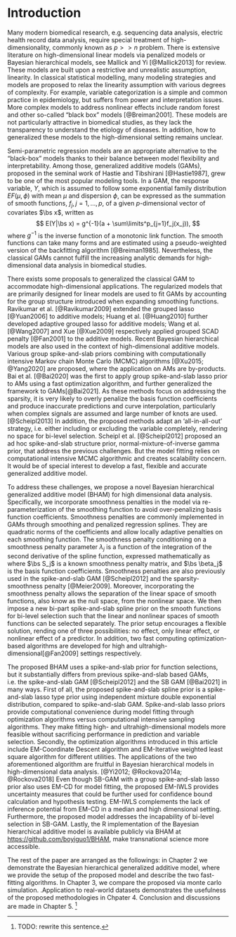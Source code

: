 # Introduction
\label{sec:intro}

Many modern biomedical research, e.g. sequencing data analysis, electric health record data analysis, require special treatment of high-dimensionality, commonly known as $p >> n$ problem. There is extensive literature on high-dimensional linear models via penalized models or Bayesian hierarchical models, see Mallick and Yi [@Mallick2013] for review. These models are built upon a restrictive and unrealistic assumption, linearity. In classical statistical modelling, many modeling strategies and models are proposed to relax the linearity assumption with various degrees of complexity. For example, variable categorization is a simple and common practice in epidemiology, but suffers from power and interpretation issues. More complex models to address nonlinear effects include random forest and other so-called "black box" models [@Breiman2001]. These models are not particularly attractive in biomedical studies, as they lack the transparency to understand the etiology of diseases. In addition, how to generalized these models to the high-dimensional setting remains unclear.

<!-- Using additive models to interpolate nonlinear effects has a long history. Early work of additive models can date back to 1979 when Cleveland [@Cleveland1979] proposed local smoothing for bivariate analysis. Since then, many mathematical and statistical models have been proposed. [@Wood2020] With the recent advancement of computational technology, many machine learning algorithms that are computationally intensive start to gain much popularity in prognostic modeling and functional selection, especially when complex signals, for example nonlinear effects, are assumed. Such models generally have improved prediction accuracy over classic statistical models.  -->

<!-- However, these models have a fatal flaw, the lack of transparency and interpretability, and hence are referred to as "black box" models [@Breiman2001]. Given that the primary objective of biomedical studies is to understand , "Black box" models are less helpful as they can hardly explain how the change of biomarkers is associated with the disease. -->

Semi-parametric regression models are an appropriate alternative to the "black-box" models thanks to their balance between model flexibility and interpretability. Among those, generalized additive models (GAMs), proposed in the seminal work of Hastie and Tibshirani [@Hastie1987], grew to be one of the most popular modeling tools. In a GAM, the response variable, $Y$, which is assumed to follow some exponential family distribution $EF(\mu, \phi)$ with mean $\mu$ and dispersion $\phi$, can be expressed as the summation of smooth functions, $f_j, j = 1, \dots, p$, of a given $p$-dimensional vector of covariates $\bs x$, written as 
$$
 E(Y|\bs x) = g^{-1}(a + \sum\limits^p_{j=1}f_j(x_j)),
$$
where $g^{-1}$ is the inverse function of a monotonic link function. The smooth functions can take many forms and are estimated using a pseudo-weighted version of the backfitting algorithm [@Breiman1985]. Nevertheless, the classical GAMs cannot fulfill the increasing analytic demands for high-dimensional data analysis in biomedical studies.

There exists some proposals to generalized the classical GAM to accommodate high-dimensional applications. The regularized models that are primarily designed for linear models are used to fit GAMs by accounting for the group structure introduced when expanding smoothing functions.
<!-- These models assume sparsity among the predictors, i.e. most predictors have small or no effects on the outcome. Further development focuses on addressing the grouping structure among the predictors, where AMs and GAMs can be considered special cases. Various penalties are imposed on the basis function coefficients:  -->
Ravikumar et al. [@Ravikumar2009] extended the grouped lasso [@Yuan2006] to additive models; Huang et al. [@Huang2010] further developed adaptive grouped lasso for additive models; Wang et al. [@Wang2007] and Xue [@Xue2009] respectively applied grouped SCAD penalty [@Fan2001] to the additive models. Recent Bayesian hierarchical models are also used in the context of high-dimensional additive models. Various group spike-and-slab priors combining with computationally intensive Markov chain Monte Carlo (MCMC) algorithms [@Xu2015; @Yang2020] are proposed, where the application on AMs are by-products. Bai et al. [@Bai2020] was the first to apply group spike-and-slab lasso prior to AMs using a fast optimization algorithm, and further generalized the framework to GAMs[@Bai2021]. As these methods focus on addressing the sparsity, it is very likely to overly penalize the basis function coefficients and produce inaccurate predictions and curve interpolation, particularly when complex signals are assumed and large number of knots are used. [@Scheipl2013] In addition, the proposed methods adapt an 'all-in-all-out' strategy, i.e. either including or excluding the variable completely, rendering no space for bi-level selection. Scheipl et al. [@Scheipl2012] proposed an ad hoc spike-and-slab structure prior, normal-mixture-of-inverse gamma prior, that address the previous challenges. But the model fitting relies on computational intensive MCMC algorithmic and creates scalability concern.
 <!-- specifically for semi-parametric regression using MCMC. The normal-mixture-of-inverse gamma prior is mixture of t-distribution with an additional coefficients mixing vector, where the vector follows a mixture of two Gaussian distribution. -->
It would be of special interest to develop a fast, flexible and accurate generalized additive model. 


To address these challenges, we propose a novel Bayesian hierarchical generalized additive model (BHAM) for high dimensional data analysis. Specifically, we incorporate smoothness penalties in the model via re-parameterization of the smoothing function to avoid over-penalizing basis function coefficients. Smoothness penalties are commonly implemented in GAMs through smoothing and penalized regression splines. They are quadratic norms of the coefficients and allow locally adaptive penalties on each smoothing function. The smoothness penalty conditioning on a smoothness penalty parameter $\lambda_j$ is a function of the integration of the second derivative of the spline function, expressed mathematically as
\begin{equation}\label{eq:smoothpen}
  \text{pen}\left[f_j(x)\right] = \lambda_j \int f^{\prime\prime}_j(x)dx = \lambda_j \bs \beta_j^T \bs S_j \bs \beta_j ,
\end{equation}
where $\bs S_j$ is a known smoothness penalty matrix, and $\bs \beta_j$ is the basis function coefficients. Smoothness penalties are also previously used in the spike-and-slab GAM [@Scheipl2012] and the sparsity-smoothness penalty [@Meier2009]. Moreover, incorporating the smoothness penalty allows the separation of the linear space of smooth functions, also know as the null space, from the nonlinear space. We then impose a new bi-part spike-and-slab spline prior on the smooth functions for bi-level selection such that the linear and nonlinear spaces of smooth functions can be selected separately. The prior setup encourages a flexible solution, rending one of three possibilities: no effect, only linear effect, or nonlinear effect of a predictor. In addition, two fast computing optimization-based algorithms are developed for high and ultrahigh-dimensional[@Fan2009] settings respectively. 


<!-- Marra and Wood [@Marra2011] introduced a re-parameterization of the basis function matrix based on the decomposition of the smoothness penalty matrix $\bs S$. The re-parameterization allows different penalties imposed on the null and nonlinear spaces separately, and further allows the sparsity in linear space and smoothness in nonlinear effect interpolation. -->
 <!-- In addition, the priors of the linear and nonlinear effects are independent, creating computational convenience and further improving the scalability of the model. -->

The proposed BHAM uses a spike-and-slab prior for function selections, but it substantially differs from previous spike-and-slab based GAMs, i.e. the spike-and-slab GAM [@Scheipl2012] and the SB GAM [@Bai2021] in many ways. First of all, the proposed spike-and-slab spline prior is a spike-and-slab lasso type prior using independent mixture double exponential distribution, compared to spike-and-slab GAM. Spike-and-slab lasso priors provide computational convenience during model fitting through optimization algorithms versus computational intensive sampling algorithms. They make fitting high- and ultrahigh-dimensional models more feasible without sacrificing performance in prediction and variable selection. Secondly, the optimization algorithms introduced in this article include EM-Coordinate Descent algorithm and EM-Iterative weighted least square algorithm for different utilities. The applications of the two aforementioned algorithm are fruitful in Bayesian hierarchical models in high-dimensional data analysis. [@Yi2012; @Rockova2014a; @Rockova2018] Even though SB-GAM with a group spike-and-slab lasso prior also uses EM-CD for model fitting, the proposed EM-IWLS provides uncertainty measures that could be further used for confidence bound calculation and hypothesis testing. EM-IWLS complements the lack of inference potential from EM-CD in a median and high dimensional setting. Furthermore, the proposed model addresses the incapability of bi-level selection in SB-GAM. Lastly, the R implementation of the Bayesian hierarchical additive model is available publicly via BHAM at [https://github.com/boyiguo1/BHAM](https://github.com/boyiguo1/BHAM), make transnational science more accessible.


The rest of the paper are arranged as the followings: in Chapter 2 we demonstrate the Bayesian hierarchical generalized additive model, where we provide the setup of the proposed model and describe the two fast-fitting algorithms. In Chapter 3, we compare the proposed via monte carlo simulation. .Application to real-world datasets demonstrates the usefulness of the proposed methodologies in Chpater 4. Conclusion and discussions are made in Chapter 5. ^[TODO: rewrite this sentence.]










<!-- Similar to expanding classic models to high-dimensional models, expanding the GAM framework for high-dimensional applications is not a trivial task. The difficulties mainly come in two-fold: grouping nature of the basis functions, and the balance between spline smoothness and variable sparsity. For GAM models, a smoothing function is consists of multiple basis functions. The basis functions of a variable is inherently related. The grouping structure should be properly taken care of for accurate estimation. Moreover, shrinkage is previously used solely for sparsity of the model in high dimensional regression models, or smoothness in GAMs. How to organically combine the two together remains as a troubling question.  -->

<!-- To the best of our knowledge, there are few GAM models proposed for high dimensional application. In common practice, model matrix of spline terms are generated using base functions of preference, and then feed to a penalized model. Without proper handle of the grouping nature of bases functions, the estimation of the smooth function is less accurate. @Bai2020Spline shows inferior performance of such practice compared to using an ad hoc high-dimensional additive model. Among the specialized high-dimensional spline methods, @Ravikumar2009 extended the original backfitting algorithm [@Hastie1987] to accommodate the high-dimensional setting. The sparsity and smoothness was handled separately with a soft threshold. The authors also demonstrated its similarity to Group Lasso. @Meier2009 proposed an a sparsity-smoothness penalty, -->

<!-- $$ -->
<!-- J(f_j) = \lambda_1 \sqrt{||f_j||^2_n + \lambda_2 \int(f^{''}_j(x))^2dx}, -->
<!-- $$ -->
<!-- which can re-formulated as a group lasso problem as well. However, the model can not estimate the smoothness of the spline functions correctly, as the smoothness of all spline models are controlled by the lambda_2. The inflexible of the model creates problems in prediction. -->


<!-- Among all the choices of smoothing function, one particular family stood out, splines. Splines are piece-wise polynomial functions to interpolate nonlinear signals. Most commonly used spline is cubic spline, thanks to its smoothness property. [@Wood2017, PP.197] Early spline research focused on regression splines, where number and location of knots are pre-determined and ordinary least squares is used to estimate the smooth function. However, the specification of knots is not a trivial task, as the the positioning of knots are influential on the performance of the model. As an improvement, researchers proposed smoothing splines where as many knots are used and later shrunk using penalized algorithms. The smoothing spline concept was first introduced [@OSullivan1986; @OSullivan1988], and later generalized and made famous by @Eilers1996, called P-spline. Independently, @Ruppert1999 proposed similar idea. Later, Bayesian GAMs were introduced as an alternative to address measurement error in covariates [@Berry2002] or local adaptive smoothing [@Lang2004]. -->






